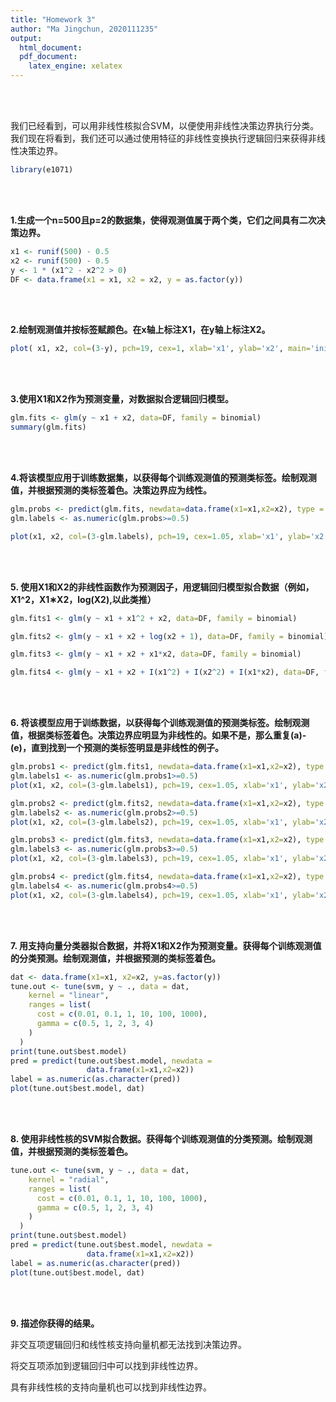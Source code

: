 ```yaml
---
title: "Homework 3"
author: "Ma Jingchun, 2020111235"
output:
  html_document:
  pdf_document: 
    latex_engine: xelatex
---
```

<br><br>

我们已经看到，可以用非线性核拟合SVM，以便使用非线性决策边界执行分类。我们现在将看到，我们还可以通过使用特征的非线性变换执行逻辑回归来获得非线性决策边界。
```r
library(e1071)
```

<br><br>

**1.生成一个n=500且p=2的数据集，使得观测值属于两个类，它们之间具有二次决策边界。**
```r
x1 <- runif(500) - 0.5
x2 <- runif(500) - 0.5
y <- 1 * (x1^2 - x2^2 > 0)
DF <- data.frame(x1 = x1, x2 = x2, y = as.factor(y))
```
 
\bigskip\bigskip\bigskip\bigskip
<br><br>

**2.绘制观测值并按标签赋颜色。在x轴上标注X1，在y轴上标注X2。**
```r
plot( x1, x2, col=(3-y), pch=19, cex=1, xlab='x1', ylab='x2', main='initial data' )
```


\bigskip\bigskip\bigskip\bigskip
<br><br>

**3.使用X1和X2作为预测变量，对数据拟合逻辑回归模型。**
```r
glm.fits <- glm(y ~ x1 + x2, data=DF, family = binomial)
summary(glm.fits)
```
\bigskip\bigskip\bigskip\bigskip
<br><br>

**4.将该模型应用于训练数据集，以获得每个训练观测值的预测类标签。绘制观测值，并根据预测的类标签着色。决策边界应为线性。**
```r
glm.probs <- predict(glm.fits, newdata=data.frame(x1=x1,x2=x2), type = "response")
glm.labels <- as.numeric(glm.probs>=0.5)

plot(x1, x2, col=(3-glm.labels), pch=19, cex=1.05, xlab='x1', ylab='x2', main='logistic regression: y ~ x1 + x2' )
```

\bigskip\bigskip\bigskip\bigskip
<br><br>

**5. 使用X1和X2的非线性函数作为预测因子，用逻辑回归模型拟合数据（例如，X1^2，X1∗X2，log(X2),以此类推）**
```r
glm.fits1 <- glm(y ~ x1 + x1^2 + x2, data=DF, family = binomial)

glm.fits2 <- glm(y ~ x1 + x2 + log(x2 + 1), data=DF, family = binomial)

glm.fits3 <- glm(y ~ x1 + x2 + x1*x2, data=DF, family = binomial)

glm.fits4 <- glm(y ~ x1 + x2 + I(x1^2) + I(x2^2) + I(x1*x2), data=DF, family = binomial)
```
\bigskip\bigskip\bigskip\bigskip
<br><br>

**6. 将该模型应用于训练数据，以获得每个训练观测值的预测类标签。绘制观测值，根据类标签着色。决策边界应明显为非线性的。如果不是，那么重复(a)-(e)，直到找到一个预测的类标签明显是非线性的例子。**
```r
glm.probs1 <- predict(glm.fits1, newdata=data.frame(x1=x1,x2=x2), type = "response")
glm.labels1 <- as.numeric(glm.probs1>=0.5)
plot(x1, x2, col=(3-glm.labels1), pch=19, cex=1.05, xlab='x1', ylab='x2')

glm.probs2 <- predict(glm.fits2, newdata=data.frame(x1=x1,x2=x2), type = "response")
glm.labels2 <- as.numeric(glm.probs2>=0.5)
plot(x1, x2, col=(3-glm.labels2), pch=19, cex=1.05, xlab='x1', ylab='x2')

glm.probs3 <- predict(glm.fits3, newdata=data.frame(x1=x1,x2=x2), type = "response")
glm.labels3 <- as.numeric(glm.probs3>=0.5)
plot(x1, x2, col=(3-glm.labels3), pch=19, cex=1.05, xlab='x1', ylab='x2')

glm.probs4 <- predict(glm.fits4, newdata=data.frame(x1=x1,x2=x2), type = "response")
glm.labels4 <- as.numeric(glm.probs4>=0.5)
plot(x1, x2, col=(3-glm.labels4), pch=19, cex=1.05, xlab='x1', ylab='x2')

```


\bigskip\bigskip\bigskip\bigskip
<br><br>

**7. 用支持向量分类器拟合数据，并将X1和X2作为预测变量。获得每个训练观测值的分类预测。绘制观测值，并根据预测的类标签着色。**
```r
dat <- data.frame(x1=x1, x2=x2, y=as.factor(y))
tune.out <- tune(svm, y ~ ., data = dat, 
    kernel = "linear", 
    ranges = list(
      cost = c(0.01, 0.1, 1, 10, 100, 1000),
      gamma = c(0.5, 1, 2, 3, 4)
    )
  )
print(tune.out$best.model)
pred = predict(tune.out$best.model, newdata =
                 data.frame(x1=x1,x2=x2))
label = as.numeric(as.character(pred))
plot(tune.out$best.model, dat)

```


\bigskip\bigskip\bigskip\bigskip
<br><br>

**8. 使用非线性核的SVM拟合数据。获得每个训练观测值的分类预测。绘制观测值，并根据预测的类标签着色。**
```r
tune.out <- tune(svm, y ~ ., data = dat, 
    kernel = "radial", 
    ranges = list(
      cost = c(0.01, 0.1, 1, 10, 100, 1000),
      gamma = c(0.5, 1, 2, 3, 4)
    )
  )
print(tune.out$best.model)
pred = predict(tune.out$best.model, newdata =
                 data.frame(x1=x1,x2=x2))
label = as.numeric(as.character(pred))
plot(tune.out$best.model, dat)


```


\bigskip\bigskip\bigskip\bigskip
<br><br>

**9. 描述你获得的结果。**

非交互项逻辑回归和线性核支持向量机都无法找到决策边界。

将交互项添加到逻辑回归中可以找到非线性边界。

具有非线性核的支持向量机也可以找到非线性边界。


\bigskip\bigskip\bigskip\bigskip
<br><br>

